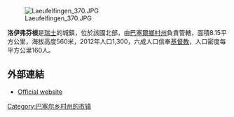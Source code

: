 [[Image:Laeufelfingen_370.JPG|right]]

'''洛伊弗芬根'''是[[瑞士|瑞士]]的城鎮，位於該國北部，由[[巴塞爾鄉村州|巴塞爾鄉村州]]負責管轄，面積8.15平方公里，海拔高度560米，2012年人口1,300，六成人口信奉[[基督教|基督教]]，人口密度每平方公里160人。

==外部連結==
* [http://www.laeufelfingen.ch Official website] {{Wayback|url=http://www.laeufelfingen.ch/ |date=20210122115829 }} {{de icon}}

{{Switzerland-geo-stub}}
[[Category:巴塞尔乡村州的市镇|Category:巴塞尔乡村州的市镇]]